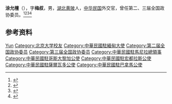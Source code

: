 '''涂允檀'''（{{bd|1897年||1976年|}}），字'''梅叔'''，男，[[湖北|湖北]][[黄陂区|黄陂]]人，[[中华民国|中华民国]]外交官，曾任第二、三届全国政协委员。<ref>{{Cite book|title=中华人民共和国职官志|author=何虎生, 李耀东, 向常福主编|publisher=中国社会出版社|year=2003|isbn=9787800883934|location=北京|pages=}}</ref><ref>{{Cite book|title=历届全国政协委员人名辞典|author=|publisher=中国国际广播出版社|year=1996|isbn=9787507813746|location=北京|pages=286}}</ref><ref>{{Cite book|title=民国人物大辞典|author=徐友春主编; 蔡鸿源, 周兴培副主编|publisher=河北人民出版社|year=1991|isbn=|location=石家庄|pages=}}</ref><ref>{{Cite book|title=20世纪中华人物名字号辞典|author=周家珍编著|publisher=法律出版社|year=2000|isbn=9787503628320|location=北京|pages=}}</ref>

== 参考资料 ==
{{reflist}}

{{中国人物小作品}}

{{Authority control}}
{{DEFAULTSORT:Tu涂}}
[[Category:涂姓|Yun]]
[[Category:北京大学校友|Category:北京大学校友]]
[[Category:中華民國駐緬甸大使|Category:中華民國駐緬甸大使]]
[[Category:第二届全国政协委员|Category:第二届全国政协委员]]
[[Category:第三届全国政协委员|Category:第三届全国政协委员]]
[[Category:中華民國駐馬尼拉總領事|Category:中華民國駐馬尼拉總領事]]
[[Category:中華民國駐哥斯大黎加公使|Category:中華民國駐哥斯大黎加公使]]
[[Category:中華民國駐宏都拉斯公使|Category:中華民國駐宏都拉斯公使]]
[[Category:中華民國駐薩爾瓦多公使|Category:中華民國駐薩爾瓦多公使]]
[[Category:中華民國駐巴拿馬公使|Category:中華民國駐巴拿馬公使]]